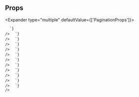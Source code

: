 
## Props

<Expander type="multiple" defaultValue={['PaginationProps']}>
  
<ExpanderItem title="PaginationProps" value="PaginationProps">
    <ReactMarkdown
      remarkPlugins={[remarkGfm]}
      children={`
| name | type | default | description |
| ---- | ---- | ------- | ----------- |
| - | - | - | - |

      `}
    />

  </ExpanderItem>

<ExpanderItem title="AriaAttributes" value="AriaAttributes">
    <ReactMarkdown
      remarkPlugins={[remarkGfm]}
      children={`
| name | type | default | description |
| ---- | ---- | ------- | ----------- |
| aria-activedescendant | string | - | Identifies the currently active element when DOM focus is on a composite widget, textbox, group, or application. |
| aria-atomic | Booleanish | - | Indicates whether assistive technologies will present all, or only parts of, the changed region based on the change notifications defined by the aria-relevant attribute. |
| aria-autocomplete | "list" &#124; "none" &#124; "inline" &#124; "both" | - | Indicates whether inputting text could trigger display of one or more predictions of the user's intended value for an input and specifies how predictions would be presented if they are made. |
| aria-busy | Booleanish | - | Indicates an element is being modified and that assistive technologies MAY want to wait until the modifications are complete before exposing them to the user. |
| aria-checked | boolean &#124; "true" &#124; "false" &#124; "mixed" | - | Indicates the current "checked" state of checkboxes, radio buttons, and other widgets. @see aria-pressed @see aria-selected. |
| aria-colcount | number | - | Defines the total number of columns in a table, grid, or treegrid. @see aria-colindex. |
| aria-colindex | number | - | Defines an element's column index or position with respect to the total number of columns within a table, grid, or treegrid. @see aria-colcount @see aria-colspan. |
| aria-colspan | number | - | Defines the number of columns spanned by a cell or gridcell within a table, grid, or treegrid. @see aria-colindex @see aria-rowspan. |
| aria-controls | string | - | Identifies the element (or elements) whose contents or presence are controlled by the current element. @see aria-owns. |
| aria-current | boolean &#124; "time" &#124; "true" &#124; "false" &#124; "page" &#124; "step" &#124; "location" &#124; "date" | - | Indicates the element that represents the current item within a container or set of related elements. |
| aria-describedby | string | - | Identifies the element (or elements) that describes the object. @see aria-labelledby |
| aria-details | string | - | Identifies the element that provides a detailed, extended description for the object. @see aria-describedby. |
| aria-disabled | Booleanish | - | Indicates that the element is perceivable but disabled, so it is not editable or otherwise operable. @see aria-hidden @see aria-readonly. |
| aria-dropeffect | "link" &#124; "none" &#124; "copy" &#124; "execute" &#124; "move" &#124; "popup" | - | Indicates what functions can be performed when a dragged object is released on the drop target. @deprecated in ARIA 1.1 |
| aria-errormessage | string | - | Identifies the element that provides an error message for the object. @see aria-invalid @see aria-describedby. |
| aria-expanded | Booleanish | - | Indicates whether the element, or another grouping element it controls, is currently expanded or collapsed. |
| aria-flowto | string | - | Identifies the next element (or elements) in an alternate reading order of content which, at the user's discretion, allows assistive technology to override the general default of reading in document source order. |
| aria-grabbed | Booleanish | - | Indicates an element's "grabbed" state in a drag-and-drop operation. @deprecated in ARIA 1.1 |
| aria-haspopup | boolean &#124; "dialog" &#124; "menu" &#124; "true" &#124; "false" &#124; "grid" &#124; "listbox" &#124; "tree" | - | Indicates the availability and type of interactive popup element, such as menu or dialog, that can be triggered by an element. |
| aria-hidden | Booleanish | - | Indicates whether the element is exposed to an accessibility API. @see aria-disabled. |
| aria-invalid | boolean &#124; "true" &#124; "false" &#124; "grammar" &#124; "spelling" | - | Indicates the entered value does not conform to the format expected by the application. @see aria-errormessage. |
| aria-keyshortcuts | string | - | Indicates keyboard shortcuts that an author has implemented to activate or give focus to an element. |
| aria-label | string | - | Defines a string value that labels the current element. @see aria-labelledby. |
| aria-labelledby | string | - | Identifies the element (or elements) that labels the current element. @see aria-describedby. |
| aria-level | number | - | Defines the hierarchical level of an element within a structure. |
| aria-live | "off" &#124; "assertive" &#124; "polite" | - | Indicates that an element will be updated, and describes the types of updates the user agents, assistive technologies, and user can expect from the live region. |
| aria-modal | Booleanish | - | Indicates whether an element is modal when displayed. |
| aria-multiline | Booleanish | - | Indicates whether a text box accepts multiple lines of input or only a single line. |
| aria-multiselectable | Booleanish | - | Indicates that the user may select more than one item from the current selectable descendants. |
| aria-orientation | "horizontal" &#124; "vertical" | - | Indicates whether the element's orientation is horizontal, vertical, or unknown/ambiguous. |
| aria-owns | string | - | Identifies an element (or elements) in order to define a visual, functional, or contextual parent/child relationship between DOM elements where the DOM hierarchy cannot be used to represent the relationship. @see aria-controls. |
| aria-placeholder | string | - | Defines a short hint (a word or short phrase) intended to aid the user with data entry when the control has no value. A hint could be a sample value or a brief description of the expected format. |
| aria-posinset | number | - | Defines an element's number or position in the current set of listitems or treeitems. Not required if all elements in the set are present in the DOM. @see aria-setsize. |
| aria-pressed | boolean &#124; "true" &#124; "false" &#124; "mixed" | - | Indicates the current "pressed" state of toggle buttons. @see aria-checked @see aria-selected. |
| aria-readonly | Booleanish | - | Indicates that the element is not editable, but is otherwise operable. @see aria-disabled. |
| aria-relevant | "text" &#124; "additions" &#124; "additions removals" &#124; "additions text" &#124; "all" &#124; "removals" &#124; "removals additions" &#124; "removals text" &#124; "text additions" &#124; "text removals" | - | Indicates what notifications the user agent will trigger when the accessibility tree within a live region is modified. @see aria-atomic. |
| aria-required | Booleanish | - | Indicates that user input is required on the element before a form may be submitted. |
| aria-roledescription | string | - | Defines a human-readable, author-localized description for the role of an element. |
| aria-rowcount | number | - | Defines the total number of rows in a table, grid, or treegrid. @see aria-rowindex. |
| aria-rowindex | number | - | Defines an element's row index or position with respect to the total number of rows within a table, grid, or treegrid. @see aria-rowcount @see aria-rowspan. |
| aria-rowspan | number | - | Defines the number of rows spanned by a cell or gridcell within a table, grid, or treegrid. @see aria-rowindex @see aria-colspan. |
| aria-selected | Booleanish | - | Indicates the current "selected" state of various widgets. @see aria-checked @see aria-pressed. |
| aria-setsize | number | - | Defines the number of items in the current set of listitems or treeitems. Not required if all elements in the set are present in the DOM. @see aria-posinset. |
| aria-sort | "none" &#124; "ascending" &#124; "descending" &#124; "other" | - | Indicates if items in a table or grid are sorted in ascending or descending order. |
| aria-valuemax | number | - | Defines the maximum allowed value for a range widget. |
| aria-valuemin | number | - | Defines the minimum allowed value for a range widget. |
| aria-valuenow | number | - | Defines the current value for a range widget. @see aria-valuetext. |
| aria-valuetext | string | - | Defines the human readable text alternative of aria-valuenow for a range widget. |

      `}
    />

  </ExpanderItem>

<ExpanderItem title="AriaProps" value="AriaProps">
    <ReactMarkdown
      remarkPlugins={[remarkGfm]}
      children={`
| name | type | default | description |
| ---- | ---- | ------- | ----------- |
| ariaLabel | string | - |  |
| ariaValuetext | string | - |  |
| role | React.AriaRole | - |  |

      `}
    />

  </ExpanderItem>

<ExpanderItem title="Attributes" value="Attributes">
    <ReactMarkdown
      remarkPlugins={[remarkGfm]}
      children={`
| name | type | default | description |
| ---- | ---- | ------- | ----------- |
| key | Key | - |  |

      `}
    />

  </ExpanderItem>

<ExpanderItem title="BaseComponentProps" value="BaseComponentProps">
    <ReactMarkdown
      remarkPlugins={[remarkGfm]}
      children={`
| name | type | default | description |
| ---- | ---- | ------- | ----------- |
| as | ElementType | - |  |
| id | string | - | Unique identifier |
| className | string | - | Additional CSS class name for component |
| testId | string | - | Used to provide a &#96;data-testid&#96; attribute for testing purposes |

      `}
    />

  </ExpanderItem>

<ExpanderItem title="BasePaginationProps" value="BasePaginationProps">
    <ReactMarkdown
      remarkPlugins={[remarkGfm]}
      children={`
| name | type | default | description |
| ---- | ---- | ------- | ----------- |
| onChange | (newPageIndex: number, prevPageIndex: number) =&#62; void | - | Callback function triggered every time the page changes |
| currentPage | number | 1 | Index of the current page. (starting from 1) |
| totalPages | number | - | Total number of available pages. |
| siblingCount | number | - | The number of siblings on each side of current page. |
| hasMorePages | boolean | false | Optionally indicates whether there are more pages after &#96;totalPages&#96;. Can be combined with &#96;totalPages&#96; to enable the next button when reaching the last page. |
| onNext | () =&#62; void | - | Callback function triggered when the next-page button is pressed |
| onPrevious | () =&#62; void | - | Callback function triggered when the prev-page button is pressed |

      `}
    />

  </ExpanderItem>

<ExpanderItem title="BaseStyleProps" value="BaseStyleProps">
    <ReactMarkdown
      remarkPlugins={[remarkGfm]}
      children={`
| name | type | default | description |
| ---- | ---- | ------- | ----------- |
| alignSelf | ResponsiveStyle&#60;StyleToken&#60;AlignSelf&#62;&#62; | - |  |
| backgroundColor | ResponsiveStyle&#60;StyleToken&#60;BackgroundColor&#62;&#62; | - |  |
| backgroundImage | ResponsiveStyle&#60;StyleToken&#60;BackgroundImage&#62;&#62; | - |  |
| border | ResponsiveStyle&#60;StyleToken&#60;Border&#60;0 &#124; (string & \{\})&#62;&#62;&#62; | - |  |
| borderRadius | ResponsiveStyle&#60;StyleToken&#60;BorderRadius&#60;0 &#124; (string & \{\})&#62;&#62;&#62; | - |  |
| bottom | ResponsiveStyle&#60;StyleToken&#60;Bottom&#60;0 &#124; (string & \{\})&#62;&#62;&#62; | - |  |
| boxShadow | ResponsiveStyle&#60;StyleToken&#60;BoxShadow&#62;&#62; | - |  |
| color | ResponsiveStyle&#60;StyleToken&#60;Color&#62;&#62; | - |  |
| display | ResponsiveStyle&#60;StyleToken&#60;Display&#62;&#62; | - |  |
| fontFamily | ResponsiveStyle&#60;StyleToken&#60;FontFamily&#62;&#62; | - |  |
| fontSize | ResponsiveStyle&#60;StyleToken&#60;FontSize&#60;0 &#124; (string & \{\})&#62;&#62;&#62; | - |  |
| fontStyle | ResponsiveStyle&#60;StyleToken&#60;FontStyle&#62;&#62; | - |  |
| fontWeight | ResponsiveStyle&#60;StyleToken&#60;FontWeight&#62;&#62; | - |  |
| height | ResponsiveStyle&#60;StyleToken&#60;Height&#60;0 &#124; (string & \{\})&#62;&#62;&#62; | - |  |
| left | ResponsiveStyle&#60;StyleToken&#60;Left&#60;0 &#124; (string & \{\})&#62;&#62;&#62; | - |  |
| letterSpacing | ResponsiveStyle&#60;StyleToken&#60;LetterSpacing&#60;0 &#124; (string & \{\})&#62;&#62;&#62; | - |  |
| lineHeight | ResponsiveStyle&#60;StyleToken&#60;LineHeight&#60;0 &#124; (string & \{\})&#62;&#62;&#62; | - |  |
| margin | ResponsiveStyle&#60;StyleToken&#60;Margin&#60;0 &#124; (string & \{\})&#62;&#62;&#62; | - |  |
| marginBlockEnd | ResponsiveStyle&#60;StyleToken&#60;MarginBlockEnd&#60;0 &#124; (string & \{\})&#62;&#62;&#62; | - |  |
| marginBlockStart | ResponsiveStyle&#60;StyleToken&#60;MarginBlockStart&#60;0 &#124; (string & \{\})&#62;&#62;&#62; | - |  |
| marginBottom | ResponsiveStyle&#60;StyleToken&#60;MarginBlockEnd&#60;0 &#124; (string & \{\})&#62;&#62;&#62; | - |  |
| marginInlineEnd | ResponsiveStyle&#60;StyleToken&#60;MarginInlineEnd&#60;0 &#124; (string & \{\})&#62;&#62;&#62; | - |  |
| marginInlineStart | ResponsiveStyle&#60;StyleToken&#60;MarginInlineStart&#60;0 &#124; (string & \{\})&#62;&#62;&#62; | - |  |
| marginLeft | ResponsiveStyle&#60;StyleToken&#60;MarginInlineStart&#60;0 &#124; (string & \{\})&#62;&#62;&#62; | - |  |
| marginRight | ResponsiveStyle&#60;StyleToken&#60;MarginInlineEnd&#60;0 &#124; (string & \{\})&#62;&#62;&#62; | - |  |
| marginTop | ResponsiveStyle&#60;StyleToken&#60;MarginBlockStart&#60;0 &#124; (string & \{\})&#62;&#62;&#62; | - |  |
| maxHeight | ResponsiveStyle&#60;StyleToken&#60;MaxHeight&#60;0 &#124; (string & \{\})&#62;&#62;&#62; | - |  |
| maxWidth | ResponsiveStyle&#60;StyleToken&#60;MaxWidth&#60;0 &#124; (string & \{\})&#62;&#62;&#62; | - |  |
| minHeight | ResponsiveStyle&#60;StyleToken&#60;MinHeight&#60;0 &#124; (string & \{\})&#62;&#62;&#62; | - |  |
| minWidth | ResponsiveStyle&#60;StyleToken&#60;MinWidth&#60;0 &#124; (string & \{\})&#62;&#62;&#62; | - |  |
| opacity | ResponsiveStyle&#60;StyleToken&#60;Opacity&#62;&#62; | - |  |
| overflow | ResponsiveStyle&#60;StyleToken&#60;Overflow&#62;&#62; | - |  |
| padding | ResponsiveStyle&#60;StyleToken&#60;Padding&#60;0 &#124; (string & \{\})&#62;&#62;&#62; | - |  |
| paddingBlockEnd | ResponsiveStyle&#60;StyleToken&#60;MarginBlockEnd&#60;0 &#124; (string & \{\})&#62;&#62;&#62; | - |  |
| paddingBlockStart | ResponsiveStyle&#60;StyleToken&#60;MarginBlockStart&#60;0 &#124; (string & \{\})&#62;&#62;&#62; | - |  |
| paddingBottom | ResponsiveStyle&#60;StyleToken&#60;PaddingBlockEnd&#60;0 &#124; (string & \{\})&#62;&#62;&#62; | - |  |
| paddingInlineEnd | ResponsiveStyle&#60;StyleToken&#60;MarginInlineEnd&#60;0 &#124; (string & \{\})&#62;&#62;&#62; | - |  |
| paddingInlineStart | ResponsiveStyle&#60;StyleToken&#60;MarginInlineStart&#60;0 &#124; (string & \{\})&#62;&#62;&#62; | - |  |
| paddingLeft | ResponsiveStyle&#60;StyleToken&#60;PaddingInlineStart&#60;0 &#124; (string & \{\})&#62;&#62;&#62; | - |  |
| paddingRight | ResponsiveStyle&#60;StyleToken&#60;PaddingInlineEnd&#60;0 &#124; (string & \{\})&#62;&#62;&#62; | - |  |
| paddingTop | ResponsiveStyle&#60;StyleToken&#60;PaddingBlockStart&#60;0 &#124; (string & \{\})&#62;&#62;&#62; | - |  |
| position | ResponsiveStyle&#60;StyleToken&#60;Position&#62;&#62; | - |  |
| right | ResponsiveStyle&#60;StyleToken&#60;Right&#60;0 &#124; (string & \{\})&#62;&#62;&#62; | - |  |
| textAlign | ResponsiveStyle&#60;StyleToken&#60;TextAlign&#62;&#62; | - |  |
| textDecoration | ResponsiveStyle&#60;StyleToken&#60;TextDecoration&#60;0 &#124; (string & \{\})&#62;&#62;&#62; | - |  |
| textTransform | ResponsiveStyle&#60;StyleToken&#60;TextTransform&#62;&#62; | - |  |
| top | ResponsiveStyle&#60;StyleToken&#60;Top&#60;0 &#124; (string & \{\})&#62;&#62;&#62; | - |  |
| transform | ResponsiveStyle&#60;StyleToken&#60;Transform&#62;&#62; | - |  |
| transformOrigin | ResponsiveStyle&#60;StyleToken&#60;TransformOrigin&#60;0 &#124; (string & \{\})&#62;&#62;&#62; | - |  |
| width | ResponsiveStyle&#60;StyleToken&#60;Width&#60;0 &#124; (string & \{\})&#62;&#62;&#62; | - |  |
| whiteSpace | ResponsiveStyle&#60;StyleToken&#60;WhiteSpace&#62;&#62; | - |  |

      `}
    />

  </ExpanderItem>

<ExpanderItem title="DOMAttributes" value="DOMAttributes">
    <ReactMarkdown
      remarkPlugins={[remarkGfm]}
      children={`
| name | type | default | description |
| ---- | ---- | ------- | ----------- |
| dangerouslySetInnerHTML | \{ __html: string; \} | - |  |
| onCopy | ClipboardEventHandler&#60;HTMLElement&#62; | - |  |
| onCopyCapture | ClipboardEventHandler&#60;HTMLElement&#62; | - |  |
| onCut | ClipboardEventHandler&#60;HTMLElement&#62; | - |  |
| onCutCapture | ClipboardEventHandler&#60;HTMLElement&#62; | - |  |
| onPaste | ClipboardEventHandler&#60;HTMLElement&#62; | - |  |
| onPasteCapture | ClipboardEventHandler&#60;HTMLElement&#62; | - |  |
| onCompositionEnd | CompositionEventHandler&#60;HTMLElement&#62; | - |  |
| onCompositionEndCapture | CompositionEventHandler&#60;HTMLElement&#62; | - |  |
| onCompositionStart | CompositionEventHandler&#60;HTMLElement&#62; | - |  |
| onCompositionStartCapture | CompositionEventHandler&#60;HTMLElement&#62; | - |  |
| onCompositionUpdate | CompositionEventHandler&#60;HTMLElement&#62; | - |  |
| onCompositionUpdateCapture | CompositionEventHandler&#60;HTMLElement&#62; | - |  |
| onFocus | FocusEventHandler&#60;HTMLElement&#62; | - |  |
| onFocusCapture | FocusEventHandler&#60;HTMLElement&#62; | - |  |
| onBlur | FocusEventHandler&#60;HTMLElement&#62; | - |  |
| onBlurCapture | FocusEventHandler&#60;HTMLElement&#62; | - |  |
| onChangeCapture | FormEventHandler&#60;HTMLElement&#62; | - |  |
| onBeforeInput | FormEventHandler&#60;HTMLElement&#62; | - |  |
| onBeforeInputCapture | FormEventHandler&#60;HTMLElement&#62; | - |  |
| onInput | FormEventHandler&#60;HTMLElement&#62; | - |  |
| onInputCapture | FormEventHandler&#60;HTMLElement&#62; | - |  |
| onReset | FormEventHandler&#60;HTMLElement&#62; | - |  |
| onResetCapture | FormEventHandler&#60;HTMLElement&#62; | - |  |
| onSubmit | FormEventHandler&#60;HTMLElement&#62; | - |  |
| onSubmitCapture | FormEventHandler&#60;HTMLElement&#62; | - |  |
| onInvalid | FormEventHandler&#60;HTMLElement&#62; | - |  |
| onInvalidCapture | FormEventHandler&#60;HTMLElement&#62; | - |  |
| onLoad | ReactEventHandler&#60;HTMLElement&#62; | - |  |
| onLoadCapture | ReactEventHandler&#60;HTMLElement&#62; | - |  |
| onError | ReactEventHandler&#60;HTMLElement&#62; | - |  |
| onErrorCapture | ReactEventHandler&#60;HTMLElement&#62; | - |  |
| onKeyDown | KeyboardEventHandler&#60;HTMLElement&#62; | - |  |
| onKeyDownCapture | KeyboardEventHandler&#60;HTMLElement&#62; | - |  |
| onKeyPress | KeyboardEventHandler&#60;HTMLElement&#62; | - | @deprecated |
| onKeyPressCapture | KeyboardEventHandler&#60;HTMLElement&#62; | - | @deprecated |
| onKeyUp | KeyboardEventHandler&#60;HTMLElement&#62; | - |  |
| onKeyUpCapture | KeyboardEventHandler&#60;HTMLElement&#62; | - |  |
| onAbort | ReactEventHandler&#60;HTMLElement&#62; | - |  |
| onAbortCapture | ReactEventHandler&#60;HTMLElement&#62; | - |  |
| onCanPlay | ReactEventHandler&#60;HTMLElement&#62; | - |  |
| onCanPlayCapture | ReactEventHandler&#60;HTMLElement&#62; | - |  |
| onCanPlayThrough | ReactEventHandler&#60;HTMLElement&#62; | - |  |
| onCanPlayThroughCapture | ReactEventHandler&#60;HTMLElement&#62; | - |  |
| onDurationChange | ReactEventHandler&#60;HTMLElement&#62; | - |  |
| onDurationChangeCapture | ReactEventHandler&#60;HTMLElement&#62; | - |  |
| onEmptied | ReactEventHandler&#60;HTMLElement&#62; | - |  |
| onEmptiedCapture | ReactEventHandler&#60;HTMLElement&#62; | - |  |
| onEncrypted | ReactEventHandler&#60;HTMLElement&#62; | - |  |
| onEncryptedCapture | ReactEventHandler&#60;HTMLElement&#62; | - |  |
| onEnded | ReactEventHandler&#60;HTMLElement&#62; | - |  |
| onEndedCapture | ReactEventHandler&#60;HTMLElement&#62; | - |  |
| onLoadedData | ReactEventHandler&#60;HTMLElement&#62; | - |  |
| onLoadedDataCapture | ReactEventHandler&#60;HTMLElement&#62; | - |  |
| onLoadedMetadata | ReactEventHandler&#60;HTMLElement&#62; | - |  |
| onLoadedMetadataCapture | ReactEventHandler&#60;HTMLElement&#62; | - |  |
| onLoadStart | ReactEventHandler&#60;HTMLElement&#62; | - |  |
| onLoadStartCapture | ReactEventHandler&#60;HTMLElement&#62; | - |  |
| onPause | ReactEventHandler&#60;HTMLElement&#62; | - |  |
| onPauseCapture | ReactEventHandler&#60;HTMLElement&#62; | - |  |
| onPlay | ReactEventHandler&#60;HTMLElement&#62; | - |  |
| onPlayCapture | ReactEventHandler&#60;HTMLElement&#62; | - |  |
| onPlaying | ReactEventHandler&#60;HTMLElement&#62; | - |  |
| onPlayingCapture | ReactEventHandler&#60;HTMLElement&#62; | - |  |
| onProgress | ReactEventHandler&#60;HTMLElement&#62; | - |  |
| onProgressCapture | ReactEventHandler&#60;HTMLElement&#62; | - |  |
| onRateChange | ReactEventHandler&#60;HTMLElement&#62; | - |  |
| onRateChangeCapture | ReactEventHandler&#60;HTMLElement&#62; | - |  |
| onSeeked | ReactEventHandler&#60;HTMLElement&#62; | - |  |
| onSeekedCapture | ReactEventHandler&#60;HTMLElement&#62; | - |  |
| onSeeking | ReactEventHandler&#60;HTMLElement&#62; | - |  |
| onSeekingCapture | ReactEventHandler&#60;HTMLElement&#62; | - |  |
| onStalled | ReactEventHandler&#60;HTMLElement&#62; | - |  |
| onStalledCapture | ReactEventHandler&#60;HTMLElement&#62; | - |  |
| onSuspend | ReactEventHandler&#60;HTMLElement&#62; | - |  |
| onSuspendCapture | ReactEventHandler&#60;HTMLElement&#62; | - |  |
| onTimeUpdate | ReactEventHandler&#60;HTMLElement&#62; | - |  |
| onTimeUpdateCapture | ReactEventHandler&#60;HTMLElement&#62; | - |  |
| onVolumeChange | ReactEventHandler&#60;HTMLElement&#62; | - |  |
| onVolumeChangeCapture | ReactEventHandler&#60;HTMLElement&#62; | - |  |
| onWaiting | ReactEventHandler&#60;HTMLElement&#62; | - |  |
| onWaitingCapture | ReactEventHandler&#60;HTMLElement&#62; | - |  |
| onAuxClick | MouseEventHandler&#60;HTMLElement&#62; | - |  |
| onAuxClickCapture | MouseEventHandler&#60;HTMLElement&#62; | - |  |
| onClick | MouseEventHandler&#60;HTMLElement&#62; | - |  |
| onClickCapture | MouseEventHandler&#60;HTMLElement&#62; | - |  |
| onContextMenu | MouseEventHandler&#60;HTMLElement&#62; | - |  |
| onContextMenuCapture | MouseEventHandler&#60;HTMLElement&#62; | - |  |
| onDoubleClick | MouseEventHandler&#60;HTMLElement&#62; | - |  |
| onDoubleClickCapture | MouseEventHandler&#60;HTMLElement&#62; | - |  |
| onDrag | DragEventHandler&#60;HTMLElement&#62; | - |  |
| onDragCapture | DragEventHandler&#60;HTMLElement&#62; | - |  |
| onDragEnd | DragEventHandler&#60;HTMLElement&#62; | - |  |
| onDragEndCapture | DragEventHandler&#60;HTMLElement&#62; | - |  |
| onDragEnter | DragEventHandler&#60;HTMLElement&#62; | - |  |
| onDragEnterCapture | DragEventHandler&#60;HTMLElement&#62; | - |  |
| onDragExit | DragEventHandler&#60;HTMLElement&#62; | - |  |
| onDragExitCapture | DragEventHandler&#60;HTMLElement&#62; | - |  |
| onDragLeave | DragEventHandler&#60;HTMLElement&#62; | - |  |
| onDragLeaveCapture | DragEventHandler&#60;HTMLElement&#62; | - |  |
| onDragOver | DragEventHandler&#60;HTMLElement&#62; | - |  |
| onDragOverCapture | DragEventHandler&#60;HTMLElement&#62; | - |  |
| onDragStart | DragEventHandler&#60;HTMLElement&#62; | - |  |
| onDragStartCapture | DragEventHandler&#60;HTMLElement&#62; | - |  |
| onDrop | DragEventHandler&#60;HTMLElement&#62; | - |  |
| onDropCapture | DragEventHandler&#60;HTMLElement&#62; | - |  |
| onMouseDown | MouseEventHandler&#60;HTMLElement&#62; | - |  |
| onMouseDownCapture | MouseEventHandler&#60;HTMLElement&#62; | - |  |
| onMouseEnter | MouseEventHandler&#60;HTMLElement&#62; | - |  |
| onMouseLeave | MouseEventHandler&#60;HTMLElement&#62; | - |  |
| onMouseMove | MouseEventHandler&#60;HTMLElement&#62; | - |  |
| onMouseMoveCapture | MouseEventHandler&#60;HTMLElement&#62; | - |  |
| onMouseOut | MouseEventHandler&#60;HTMLElement&#62; | - |  |
| onMouseOutCapture | MouseEventHandler&#60;HTMLElement&#62; | - |  |
| onMouseOver | MouseEventHandler&#60;HTMLElement&#62; | - |  |
| onMouseOverCapture | MouseEventHandler&#60;HTMLElement&#62; | - |  |
| onMouseUp | MouseEventHandler&#60;HTMLElement&#62; | - |  |
| onMouseUpCapture | MouseEventHandler&#60;HTMLElement&#62; | - |  |
| onSelect | ReactEventHandler&#60;HTMLElement&#62; | - |  |
| onSelectCapture | ReactEventHandler&#60;HTMLElement&#62; | - |  |
| onTouchCancel | TouchEventHandler&#60;HTMLElement&#62; | - |  |
| onTouchCancelCapture | TouchEventHandler&#60;HTMLElement&#62; | - |  |
| onTouchEnd | TouchEventHandler&#60;HTMLElement&#62; | - |  |
| onTouchEndCapture | TouchEventHandler&#60;HTMLElement&#62; | - |  |
| onTouchMove | TouchEventHandler&#60;HTMLElement&#62; | - |  |
| onTouchMoveCapture | TouchEventHandler&#60;HTMLElement&#62; | - |  |
| onTouchStart | TouchEventHandler&#60;HTMLElement&#62; | - |  |
| onTouchStartCapture | TouchEventHandler&#60;HTMLElement&#62; | - |  |
| onPointerDown | PointerEventHandler&#60;HTMLElement&#62; | - |  |
| onPointerDownCapture | PointerEventHandler&#60;HTMLElement&#62; | - |  |
| onPointerMove | PointerEventHandler&#60;HTMLElement&#62; | - |  |
| onPointerMoveCapture | PointerEventHandler&#60;HTMLElement&#62; | - |  |
| onPointerUp | PointerEventHandler&#60;HTMLElement&#62; | - |  |
| onPointerUpCapture | PointerEventHandler&#60;HTMLElement&#62; | - |  |
| onPointerCancel | PointerEventHandler&#60;HTMLElement&#62; | - |  |
| onPointerCancelCapture | PointerEventHandler&#60;HTMLElement&#62; | - |  |
| onPointerEnter | PointerEventHandler&#60;HTMLElement&#62; | - |  |
| onPointerEnterCapture | PointerEventHandler&#60;HTMLElement&#62; | - |  |
| onPointerLeave | PointerEventHandler&#60;HTMLElement&#62; | - |  |
| onPointerLeaveCapture | PointerEventHandler&#60;HTMLElement&#62; | - |  |
| onPointerOver | PointerEventHandler&#60;HTMLElement&#62; | - |  |
| onPointerOverCapture | PointerEventHandler&#60;HTMLElement&#62; | - |  |
| onPointerOut | PointerEventHandler&#60;HTMLElement&#62; | - |  |
| onPointerOutCapture | PointerEventHandler&#60;HTMLElement&#62; | - |  |
| onGotPointerCapture | PointerEventHandler&#60;HTMLElement&#62; | - |  |
| onGotPointerCaptureCapture | PointerEventHandler&#60;HTMLElement&#62; | - |  |
| onLostPointerCapture | PointerEventHandler&#60;HTMLElement&#62; | - |  |
| onLostPointerCaptureCapture | PointerEventHandler&#60;HTMLElement&#62; | - |  |
| onScroll | UIEventHandler&#60;HTMLElement&#62; | - |  |
| onScrollCapture | UIEventHandler&#60;HTMLElement&#62; | - |  |
| onWheel | WheelEventHandler&#60;HTMLElement&#62; | - |  |
| onWheelCapture | WheelEventHandler&#60;HTMLElement&#62; | - |  |
| onAnimationStart | AnimationEventHandler&#60;HTMLElement&#62; | - |  |
| onAnimationStartCapture | AnimationEventHandler&#60;HTMLElement&#62; | - |  |
| onAnimationEnd | AnimationEventHandler&#60;HTMLElement&#62; | - |  |
| onAnimationEndCapture | AnimationEventHandler&#60;HTMLElement&#62; | - |  |
| onAnimationIteration | AnimationEventHandler&#60;HTMLElement&#62; | - |  |
| onAnimationIterationCapture | AnimationEventHandler&#60;HTMLElement&#62; | - |  |
| onTransitionEnd | TransitionEventHandler&#60;HTMLElement&#62; | - |  |
| onTransitionEndCapture | TransitionEventHandler&#60;HTMLElement&#62; | - |  |

      `}
    />

  </ExpanderItem>

<ExpanderItem title="FlexItemStyleProps" value="FlexItemStyleProps">
    <ReactMarkdown
      remarkPlugins={[remarkGfm]}
      children={`
| name | type | default | description |
| ---- | ---- | ------- | ----------- |
| flex | ResponsiveStyle&#60;Flex&#60;0 &#124; (string & \{\})&#62;&#62; | - | Shorthand for flex grow / shrink / basis |
| order | ResponsiveStyle&#60;Order&#62; | - | Controls order flex items appear |
| grow | ResponsiveStyle&#60;FlexGrow&#62; | - | Ability for flex item to grow |
| shrink | ResponsiveStyle&#60;FlexShrink&#62; | - | Ability for flex item to shrink |
| basis | ResponsiveStyle&#60;FlexBasis&#60;0 &#124; (string & \{\})&#62;&#62; | - | Default size of element before remaining space is distributed |

      `}
    />

  </ExpanderItem>

<ExpanderItem title="GridItemStyleProps" value="GridItemStyleProps">
    <ReactMarkdown
      remarkPlugins={[remarkGfm]}
      children={`
| name | type | default | description |
| ---- | ---- | ------- | ----------- |
| area | ResponsiveStyle&#60;GridArea&#62; | - |  |
| column | ResponsiveStyle&#60;GridColumn&#62; | - |  |
| columnEnd | ResponsiveStyle&#60;GridColumnEnd&#62; | - |  |
| columnSpan | ResponsiveStyle&#60;GridSpanType&#62; | - |  |
| columnStart | ResponsiveStyle&#60;GridColumnStart&#62; | - |  |
| row | ResponsiveStyle&#60;GridRow&#62; | - |  |
| rowEnd | ResponsiveStyle&#60;GridRowEnd&#62; | - |  |
| rowSpan | ResponsiveStyle&#60;GridSpanType&#62; | - |  |
| rowStart | ResponsiveStyle&#60;GridRowStart&#62; | - |  |

      `}
    />

  </ExpanderItem>

<ExpanderItem title="HTMLAttributes" value="HTMLAttributes">
    <ReactMarkdown
      remarkPlugins={[remarkGfm]}
      children={`
| name | type | default | description |
| ---- | ---- | ------- | ----------- |
| slot | string | - |  |
| title | string | - |  |
| defaultChecked | boolean | - |  |
| defaultValue | string &#124; number &#124; readonly string[] | - |  |
| suppressContentEditableWarning | boolean | - |  |
| suppressHydrationWarning | boolean | - |  |
| accessKey | string | - |  |
| contentEditable | Booleanish &#124; "inherit" | - |  |
| contextMenu | string | - |  |
| dir | string | - |  |
| draggable | Booleanish | - |  |
| hidden | boolean | - |  |
| lang | string | - |  |
| placeholder | string | - |  |
| spellCheck | Booleanish | - |  |
| tabIndex | number | - |  |
| translate | "yes" &#124; "no" | - |  |
| radioGroup | string | - |  |
| about | string | - |  |
| datatype | string | - |  |
| inlist | any | - |  |
| prefix | string | - |  |
| property | string | - |  |
| resource | string | - |  |
| typeof | string | - |  |
| vocab | string | - |  |
| autoCapitalize | string | - |  |
| autoCorrect | string | - |  |
| autoSave | string | - |  |
| itemProp | string | - |  |
| itemScope | boolean | - |  |
| itemType | string | - |  |
| itemID | string | - |  |
| itemRef | string | - |  |
| results | number | - |  |
| security | string | - |  |
| unselectable | "on" &#124; "off" | - |  |
| inputMode | "text" &#124; "none" &#124; "search" &#124; "tel" &#124; "url" &#124; "email" &#124; "numeric" &#124; "decimal" | - | Hints at the type of data that might be entered by the user while editing the element or its contents @see https://html.spec.whatwg.org/multipage/interaction.html#input-modalities:-the-inputmode-attribute |
| is | string | - | Specify that a standard HTML element should behave like a defined custom built-in element @see https://html.spec.whatwg.org/multipage/custom-elements.html#attr-is |

      `}
    />

  </ExpanderItem>

<ExpanderItem title="RefAttributes" value="RefAttributes">
    <ReactMarkdown
      remarkPlugins={[remarkGfm]}
      children={`
| name | type | default | description |
| ---- | ---- | ------- | ----------- |
| ref | Ref&#60;HTMLElement&#62; | - |  |

      `}
    />

  </ExpanderItem>

<ExpanderItem title="ViewProps" value="ViewProps">
    <ReactMarkdown
      remarkPlugins={[remarkGfm]}
      children={`
| name | type | default | description |
| ---- | ---- | ------- | ----------- |
| style | CSSProperties | - |  |
| isDisabled | boolean | - |  |

      `}
    />

  </ExpanderItem>

</Expander>
